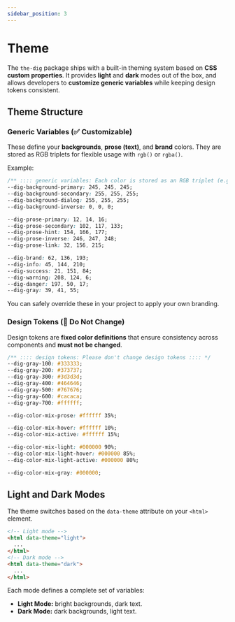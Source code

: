 ```yaml
---
sidebar_position: 3
---
```


# Theme

The `the-dig` package ships with a built-in theming system based on **CSS custom properties**.
It provides **light** and **dark** modes out of the box, and allows developers to **customize generic variables** while keeping design tokens consistent.

## Theme Structure

### Generic Variables (✅ Customizable)

These define your **backgrounds**, **prose (text)**, and **brand** colors.
They are stored as RGB triplets for flexible usage with `rgb()` or `rgba()`.

Example:

```css
/** :::: generic variables: Each color is stored as an RGB triplet (e.g., 62, 136, 193) :::: */
--dig-background-primary: 245, 245, 245;
--dig-background-secondary: 255, 255, 255;
--dig-background-dialog: 255, 255, 255;
--dig-background-inverse: 0, 0, 0;

--dig-prose-primary: 12, 14, 16;
--dig-prose-secondary: 102, 117, 133;
--dig-prose-hint: 154, 166, 177;
--dig-prose-inverse: 246, 247, 248;
--dig-prose-link: 32, 156, 215;

--dig-brand: 62, 136, 193;
--dig-info: 45, 144, 210;
--dig-success: 21, 151, 84;
--dig-warning: 208, 124, 6;
--dig-danger: 197, 50, 17;
--dig-gray: 39, 41, 55;
```

You can safely override these in your project to apply your own branding.

### Design Tokens (🚫 Do Not Change)

Design tokens are **fixed color definitions** that ensure consistency across components and **must not be changed**.
‍

```css
/** :::: design tokens: Please don't change design tokens :::: */
--dig-gray-100: #333333;
--dig-gray-200: #373737;
--dig-gray-300: #3d3d3d;
--dig-gray-400: #464646;
--dig-gray-500: #767676;
--dig-gray-600: #cacaca;
--dig-gray-700: #ffffff;

--dig-color-mix-prose: #ffffff 35%;

--dig-color-mix-hover: #ffffff 10%;
--dig-color-mix-active: #ffffff 15%;

--dig-color-mix-light: #000000 90%;
--dig-color-mix-light-hover: #000000 85%;
--dig-color-mix-light-active: #000000 80%;

--dig-color-mix-gray: #000000;
```

## Light and Dark Modes

The theme switches based on the `data-theme` attribute on your `<html>` element.

```html
<!-- Light mode -->
<html data-theme="light">
  ...
</html>
<!-- Dark mode -->
<html data-theme="dark">
  ...
</html>
```

Each mode defines a complete set of variables:

- **Light Mode:** bright backgrounds, dark text.
- **Dark Mode:** dark backgrounds, light text.
